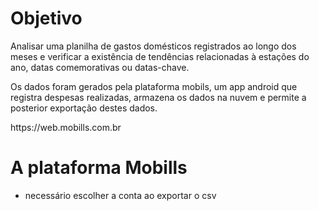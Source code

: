 
# Objetivo

Analisar uma planilha de gastos domésticos registrados ao longo dos meses e verificar a existência de tendências relacionadas à estações do ano, datas comemorativas ou datas-chave.

Os dados foram gerados pela plataforma mobils, um app android que registra despesas realizadas, armazena os dados na nuvem e permite a posterior exportação destes dados.

https://web.mobills.com.br


# A plataforma Mobills

- necessário escolher a conta ao exportar o csv